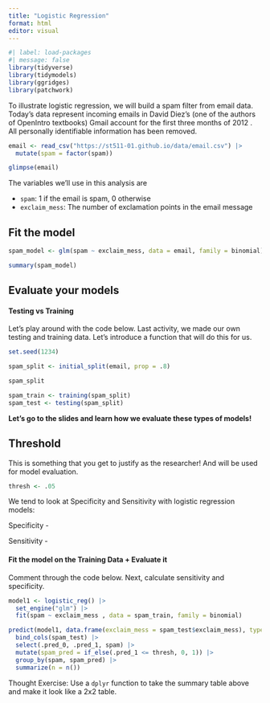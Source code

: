 ```yaml
---
title: "Logistic Regression"
format: html
editor: visual
---
```


```r
#| label: load-packages
#| message: false
library(tidyverse)
library(tidymodels)
library(ggridges)
library(patchwork)
```

To illustrate logistic regression, we will build a spam filter from email data. Today's data represent incoming emails in David Diez's (one of the authors of OpenIntro textbooks) Gmail account for the first three months of 2012 . All personally identifiable information has been removed.

```r

email <- read_csv("https://st511-01.github.io/data/email.csv") |>
  mutate(spam = factor(spam))

glimpse(email)

```

The variables we'll use in this analysis are

-   `spam`: 1 if the email is spam, 0 otherwise
-   `exclaim_mess`: The number of exclamation points in the email message

## Fit the model

```r
spam_model <- glm(spam ~ exclaim_mess, data = email, family = binomial)

summary(spam_model)
```

## Evaluate your models

#### Testing vs Training

Let's play around with the code below. Last activity, we made our own testing and training data. Let's introduce a function that will do this for us.

```r
set.seed(1234)

spam_split <- initial_split(email, prop = .8)

spam_split

spam_train <- training(spam_split)
spam_test <- testing(spam_split)
```

**Let's go to the slides and learn how we evaluate these types of models!**

## Threshold

This is something that you get to justify as the researcher! And will be used for model evaluation. 

```r
thresh <- .05
```

We tend to look at Specificity and Sensitivity with logistic regression models:

Specificity -

Sensitivity -


#### Fit the model on the Training Data + Evaluate it

Comment through the code below. Next, calculate sensitivity and specificity.

```r
model1 <- logistic_reg() |>
  set_engine("glm") |>
  fit(spam ~ exclaim_mess , data = spam_train, family = binomial)

predict(model1, data.frame(exclaim_mess = spam_test$exclaim_mess), type = "prob") |>
  bind_cols(spam_test) |> 
  select(.pred_0, .pred_1, spam) |>
  mutate(spam_pred = if_else(.pred_1 <= thresh, 0, 1)) |>
  group_by(spam, spam_pred) |>
  summarize(n = n())
```

Thought Exercise: Use a `dplyr` function to take the summary table above and make it look like a 2x2 table.

```r

```

